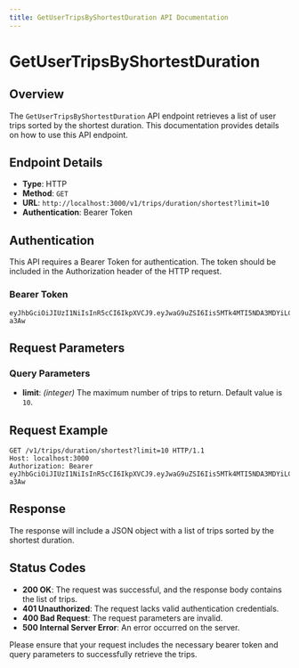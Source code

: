 ```yaml
---
title: GetUserTripsByShortestDuration API Documentation
---
```


# GetUserTripsByShortestDuration

## Overview

The `GetUserTripsByShortestDuration` API endpoint retrieves a list of user trips sorted by the shortest duration. This documentation provides details on how to use this API endpoint.

## Endpoint Details

- **Type**: HTTP
- **Method**: `GET`
- **URL**: `http://localhost:3000/v1/trips/duration/shortest?limit=10`
- **Authentication**: Bearer Token

## Authentication

This API requires a Bearer Token for authentication. The token should be included in the Authorization header of the HTTP request.

### Bearer Token

```plaintext
eyJhbGciOiJIUzI1NiIsInR5cCI6IkpXVCJ9.eyJwaG9uZSI6Iis5MTk4MTI5NDA3MDYiLCJ1aWQiOiI1Z2VhcGdhcHhzIn0.yNyKfoOQouzSNDwp_5rJ9CAEMVJo5uqueJHNpG-a3Aw
```

## Request Parameters

### Query Parameters

- **limit**: *(integer)* The maximum number of trips to return. Default value is `10`.

## Request Example

```http
GET /v1/trips/duration/shortest?limit=10 HTTP/1.1
Host: localhost:3000
Authorization: Bearer eyJhbGciOiJIUzI1NiIsInR5cCI6IkpXVCJ9.eyJwaG9uZSI6Iis5MTk4MTI5NDA3MDYiLCJ1aWQiOiI1Z2VhcGdhcHhzIn0.yNyKfoOQouzSNDwp_5rJ9CAEMVJo5uqueJHNpG-a3Aw
```

## Response

The response will include a JSON object with a list of trips sorted by the shortest duration.

## Status Codes

- **200 OK**: The request was successful, and the response body contains the list of trips.
- **401 Unauthorized**: The request lacks valid authentication credentials.
- **400 Bad Request**: The request parameters are invalid.
- **500 Internal Server Error**: An error occurred on the server.

Please ensure that your request includes the necessary bearer token and query parameters to successfully retrieve the trips.